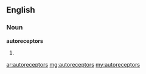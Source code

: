 ==English==

===Noun===
'''autoreceptors'''

# {{plural of|[[autoreceptor]]}}

[[ar:autoreceptors]]
[[mg:autoreceptors]]
[[my:autoreceptors]]